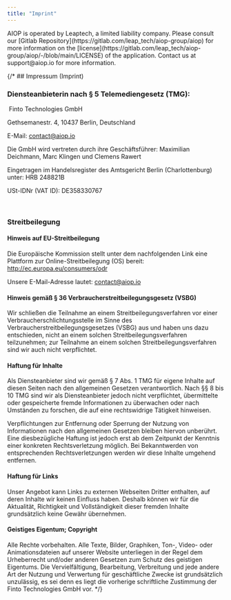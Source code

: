 ```yaml
---
title: "Imprint"
---
```



<Callout type="info" emoji="ℹ️">
  AIOP is operated by Leaptech, a limited liability company.
  Please consult our [Gitlab Repository](https://gitlab.com/leap_tech/aiop-group/aiop)
  for more information on the [license](https://gitlab.com/leap_tech/aiop-group/aiop/-/blob/main/LICENSE) of the application.
  Contact us at support@aiop.io for more information.
</Callout>

{/* ## Impressum (Imprint)

### Diensteanbieterin nach § 5 Telemediengesetz (TMG):

‍
Finto Technologies GmbH

Gethsemanestr. 4, 10437 Berlin, Deutschland

E-Mail: contact@aiop.io

Die GmbH wird vertreten durch ihre Geschäftsführer: Maximilian Deichmann, Marc Klingen und Clemens Rawert
‍

Eingetragen im Handelsregister des Amtsgericht Berlin (Charlottenburg) unter: HRB 248821B

USt-IDNr (VAT ID): DE358330767

‍

### Streitbeilegung

#### Hinweis auf EU-Streitbeilegung

Die Europäische Kommission stellt unter dem nachfolgenden Link eine Plattform zur Online-Streitbeilegung (OS) bereit: http://ec.europa.eu/consumers/odr

Unsere E-Mail-Adresse lautet: contact@aiop.io
‍

#### Hinweis gemäß § 36 Verbraucherstreitbeilegungsgesetz (VSBG)

Wir schließen die Teilnahme an einem Streitbeilegungsverfahren vor einer Verbraucherschlichtungsstelle im Sinne des Verbraucherstreitbeilegungsgesetzes (VSBG) aus und haben uns dazu entschieden, nicht an einem solchen Streitbeilegungsverfahren teilzunehmen; zur Teilnahme an einem solchen Streitbeilegungsverfahren sind wir auch nicht verpflichtet.
‍

#### Haftung für Inhalte

Als Diensteanbieter sind wir gemäß § 7 Abs. 1 TMG für eigene Inhalte auf diesen Seiten nach den allgemeinen Gesetzen verantwortlich. Nach §§ 8 bis 10 TMG sind wir als Diensteanbieter jedoch nicht verpflichtet, übermittelte oder gespeicherte fremde Informationen zu überwachen oder nach Umständen zu forschen, die auf eine rechtswidrige Tätigkeit hinweisen.

Verpflichtungen zur Entfernung oder Sperrung der Nutzung von Informationen nach den allgemeinen Gesetzen bleiben hiervon unberührt. Eine diesbezügliche Haftung ist jedoch erst ab dem Zeitpunkt der Kenntnis einer konkreten Rechtsverletzung möglich. Bei Bekanntwerden von entsprechenden Rechtsverletzungen werden wir diese Inhalte umgehend entfernen.
‍

#### Haftung für Links

Unser Angebot kann Links zu externen Webseiten Dritter enthalten, auf deren Inhalte wir keinen Einfluss haben. Deshalb können wir für die Aktualität, Richtigkeit und Vollständigkeit dieser fremden Inhalte grundsätzlich keine Gewähr übernehmen.

#### Geistiges Eigentum; Copyright

Alle Rechte vorbehalten. Alle Texte, Bilder, Graphiken, Ton-, Video- oder Animationsdateien auf unserer Website unterliegen in der Regel dem Urheberrecht und/oder anderen Gesetzen zum Schutz des geistigen Eigentums. Die Vervielfältigung, Bearbeitung, Verbreitung und jede andere Art der Nutzung und Verwertung für geschäftliche Zwecke ist grundsätzlich unzulässig, es sei denn es liegt die vorherige schriftliche Zustimmung der Finto Technologies GmbH vor. */}
